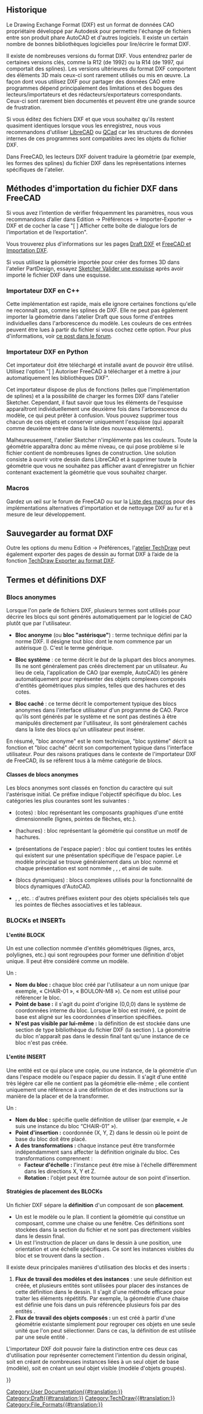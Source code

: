 <languages/>
{{TOCright}}

<span id="Background_history"></span>
== Historique ==

Le Drawing Exchange Format (DXF) est un format de données CAO propriétaire développé par Autodesk pour permettre l'échange de fichiers entre son produit phare AutoCAD et d'autres logiciels. Il existe un certain nombre de bonnes bibliothèques logicielles pour lire/écrire le format DXF.

Il existe de nombreuses versions du format DXF. Vous entendrez parler de certaines versions clés, comme la R12 (de 1992) ou la R14 (de 1997, qui comportait des splines). Les versions ultérieures du format DXF comportent des éléments 3D mais ceux-ci sont rarement utilisés ou mis en œuvre. La façon dont vous utilisez DXF pour partager des données CAO entre programmes dépend principalement des limitations et des bogues des lecteurs/importateurs et des rédacteurs/exportateurs correspondants. Ceux-ci sont rarement bien documentés et peuvent être une grande source de frustration.

Si vous éditez des fichiers DXF et que vous souhaitez qu'ils restent quasiment identiques lorsque vous les enregistrez, nous vous recommandons d'utiliser [https://fr.wikipedia.org/wiki/LibreCAD LibreCAD] ou [https://fr.wikipedia.org/wiki/QCad QCad] car les structures de données internes de ces programmes sont compatibles avec les objets du fichier DXF.

Dans FreeCAD, les lecteurs DXF doivent traduire la géométrie (par exemple, les formes des splines) du fichier DXF dans les représentations internes spécifiques de l'atelier.

<span id="Methods_for_importing_DXF_to_FreeCAD"></span>
== Méthodes d'importation du fichier DXF dans FreeCAD ==

Si vous avez l’intention de vérifier fréquemment les paramètres, nous vous recommandons d’aller dans Edition → Préférences → Importer-Exporter → DXF et de cocher la case "[ ] Afficher cette boîte de dialogue lors de l’importation et de l’exportation".

Vous trouverez plus d'informations sur les pages [[Draft_DXF/fr|Draft DXF]] et [[FreeCAD_and_DXF_Import/fr|FreeCAD et Importation DXF]].

Si vous utilisez la géométrie importée pour créer des formes 3D dans l'atelier PartDesign, essayez [[Sketcher_ValidateSketch/fr|Sketcher Valider une esquisse]] après avoir importé le fichier DXF dans une esquisse.

<span id="C++_DXF_importer"></span>
=== Importateur DXF en C++ ===

<div class="mw-translate-fuzzy">
Cette implémentation est rapide, mais elle ignore certaines fonctions qu'elle ne reconnaît pas, comme les splines de DXF. Elle ne peut pas également importer la géométrie dans l'atelier Draft que sous forme d'entrées individuelles dans l'arborescence du modèle. Les couleurs de ces entrées peuvent être lues à partir du fichier si vous cochez cette option. Pour plus d'informations, voir [https://forum.freecadweb.org/viewtopic.php?f=3&t=32493 ce post dans le forum].
</div>

<span id="Python_DXF_importer"></span>
=== Importateur DXF en Python ===

Cet importateur doit être téléchargé et installé avant de pouvoir être utilisé. Utilisez l'option "[ ] Autoriser FreeCAD à télécharger et à mettre à jour automatiquement les bibliothèques DXF".

Cet importateur dispose de plus de fonctions (telles que l'implémentation de splines) et a la possibilité de charger les formes DXF dans l'atelier Sketcher. Cependant, il faut savoir que tous les éléments de l'esquisse apparaîtront individuellement une deuxième fois dans l'arborescence du modèle, ce qui peut prêter à confusion. Vous pouvez supprimer tous chacun de ces objets et conserver uniquement l'esquisse (qui apparaît comme deuxième entrée dans la liste des nouveaux éléments).

Malheureusement, l'atelier Sketcher n'implémente pas les couleurs. Toute la géométrie apparaîtra donc au même niveau, ce qui pose problème si le fichier contient de nombreuses lignes de construction. Une solution consiste à ouvrir votre dessin dans LibreCAD et à supprimer toute la géométrie que vous ne souhaitez pas afficher avant d'enregistrer un fichier contenant exactement la géométrie que vous souhaitez charger.

=== Macros ===

Gardez un œil sur le forum de FreeCAD ou sur la [[Macros_recipes/fr|Liste des macros]] pour des implémentations alternatives d'importation et de nettoyage DXF au fur et à mesure de leur développement.

<span id="Saving_DXF"></span>
== Sauvegarder au format DXF ==

Outre les options du menu Edition → Préférences, l'[[TechDraw_Workbench/fr|atelier TechDraw]] peut également exporter des pages de dessin au format DXF à l’aide de la fonction [[TechDraw_ExportPageDXF/fr|TechDraw Exporter au format DXF]].


<span id="DXF_terms_and_definitions"></span>
== Termes et définitions DXF ==

<span id="Anonymous_blocks"></span>
=== Blocs anonymes ===

Lorsque l'on parle de fichiers DXF, plusieurs termes sont utilisés pour décrire les blocs qui sont générés automatiquement par le logiciel de CAO plutôt que par l'utilisateur. 

* '''Bloc anonyme''' (ou '''bloc "astérisque"''') : terme technique défini par la norme DXF. Il désigne tout bloc dont le nom commence par un astérisque ({{Incode|*}}). C'est le terme générique.

* '''Bloc système''' : ce terme décrit le ''but'' de la plupart des blocs anonymes. Ils ne sont généralement pas créés directement par un utilisateur. Au lieu de cela, l'application de CAO (par exemple, AutoCAD) les génère automatiquement pour représenter des objets complexes composés d'entités géométriques plus simples, telles que des hachures et des cotes.

* '''Bloc caché''' : ce terme décrit le comportement typique des blocs anonymes dans l'interface utilisateur d'un programme de CAO. Parce qu'ils sont générés par le système et ne sont pas destinés à être manipulés directement par l'utilisateur, ils sont généralement cachés dans la liste des blocs qu'un utilisateur peut insérer.

En résumé, "bloc anonyme" est le nom technique, "bloc système" décrit sa fonction et "bloc caché" décrit son comportement typique dans l'interface utilisateur. Pour des raisons pratiques dans le contexte de l'importateur DXF de FreeCAD, ils se réfèrent tous à la même catégorie de blocs.

<span id="Classes_of_anonymous_blocks"></span>
==== Classes de blocs anonymes ====

Les blocs anonymes sont classés en fonction du caractère qui suit l'astérisque initial. Ce préfixe indique l'objectif spécifique du bloc. Les catégories les plus courantes sont les suivantes :

* {{Incode|*D...}} (cotes) : bloc représentant les composants graphiques d'une entité dimensionnelle (lignes, pointes de flèches, etc.).
* {{Incode|*X...}} (hachures) : bloc représentant la géométrie qui constitue un motif de hachures.
* {{Incode|*P...}} (présentations de l'espace papier) : bloc qui contient toutes les entités qui existent sur une présentation spécifique de l'espace papier. Le modèle principal se trouve généralement dans un bloc nommé {{Incode|*Model_Space}} et chaque présentation est sont nommée {{Incode|*Paper_Space}}, {{Incode|*Paper_Space0}}, {{Incode|*Paper_Space1}}, et ainsi de suite.
* {{Incode|*U...}} (blocs dynamiques) : blocs complexes utilisés pour la fonctionnalité de blocs dynamiques d'AutoCAD.
* {{Incode|*E...}}, {{Incode|*T...}}, etc. : d'autres préfixes existent pour des objets spécialisés tels que les pointes de flèches associatives et les tableaux.

<span id="BLOCKs_and_INSERTs"></span>
=== BLOCKs et INSERTs ===

<span id="The_BLOCK_entity"></span>
==== L'entité BLOCK ====

Un {{Incode|BLOCK}} est une collection nommée d'entités géométriques (lignes, arcs, polylignes, etc.) qui sont regroupées pour former une définition d'objet unique. Il peut être considéré comme un modèle.

Un {{Incode|BLOCK}} :
* '''Nom du bloc  :''' chaque bloc créé par l'utilisateur a un nom unique (par exemple, « CHAIR-01 », « BOULON-M8 »). Ce nom est utilisé pour référencer le bloc.
* '''Point de base  :''' il s'agit du point d'origine (0,0,0) dans le système de coordonnées interne du bloc. Lorsque le bloc est inséré, ce point de base est aligné sur les coordonnées d'insertion spécifiées.
* '''N'est pas visible par lui-même :''' la définition de {{Incode|BLOCK}} est stockée dans une section de type bibliothèque du fichier DXF (la section {{Incode|BLOCKS}}). La géométrie du bloc n'apparaît pas dans le dessin final tant qu'une instance de ce bloc n'est pas créée.

<span id="The_INSERT_entity"></span>
==== L'entité INSERT ====

Une entité {{Incode|INSERT}} est ce qui place une copie, ou une instance, de la géométrie d'un {{Incode|BLOCK}} dans l'espace modèle ou l'espace papier du dessin. Il s'agit d'une entité très légère car elle ne contient pas la géométrie elle-même ; elle contient uniquement une référence à une définition de {{Incode|BLOCK}} et des instructions sur la manière de la placer et de la transformer.

Un {{Incode|INSERT}} :
* '''Nom du bloc :''' spécifie quelle définition de {{Incode|BLOCK}} utiliser (par exemple, « Je suis une instance du bloc “CHAIR-01” »).
* '''Point d'insertion :''' coordonnée (X, Y, Z) dans le dessin où le point de base du bloc doit être placé.
* '''A des transformations :''' chaque instance peut être transformée indépendamment sans affecter la définition originale du bloc. Ces transformations comprennent :
** '''Facteur d'échelle :''' l'instance peut être mise à l'échelle différemment dans les directions X, Y et Z.
** '''Rotation :''' l'objet peut être tournée autour de son point d'insertion.

<span id="BLOCK_placement_strategies"></span>
==== Stratégies de placement des BLOCKs ====

Un fichier DXF sépare la '''définition''' d'un composant de son '''placement'''.

* Un {{Incode|BLOCK}} est le modèle ou le plan. Il contient la géométrie qui constitue un composant, comme une chaise ou une fenêtre. Ces définitions sont stockées dans la section {{Incode|BLOCKS}} du fichier et ne sont pas directement visibles dans le dessin final.
* Un {{Incode|INSERT}} est l'instruction de placer un {{Incode|BLOCK}} dans le dessin à une position, une orientation et une échelle spécifiques. Ce sont les instances visibles du bloc et se trouvent dans la section {{Incode|ENTITIES}}.

Il existe deux principales manières d'utilisation des blocks et des inserts :

# '''Flux de travail des modèles et des instances''' : une seule définition {{Incode|BLOCK}} est créée, et plusieurs entités {{Incode|INSERT}} sont utilisées pour placer des instances de cette définition dans le dessin. Il s'agit d'une méthode efficace pour traiter les éléments répétitifs. Par exemple, la géométrie d'une chaise est définie une fois dans un {{Incode|BLOCK}} puis référencée plusieurs fois par des entités {{Incode|INSERT}}.
# '''Flux de travail des objets composés :''' un {{Incode|BLOCK}} est créé à partir d'une géométrie existante simplement pour regrouper ces objets en une seule unité que l'on peut sélectionner. Dans ce cas, la définition de {{Incode|BLOCK}} est utilisée par une seule entité {{Incode|INSERT}}.

L'importateur DXF doit pouvoir faire la distinction entre ces deux cas d'utilisation pour représenter correctement l'intention du dessin original, soit en créant de nombreuses instances liées à un seul objet de base (modèle), soit en créant un seul objet visible (modèle d'objets groupés).


{{Userdocnavi{{#translation:}}}}
[[Category:User Documentation{{#translation:}}]]
[[Category:Draft{{#translation:}}]]
[[Category:TechDraw{{#translation:}}]]
[[Category:File_Formats{{#translation:}}]]